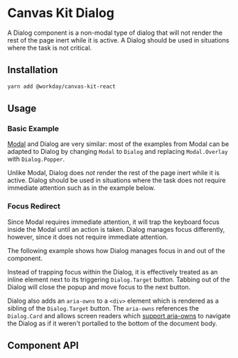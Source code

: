 
<Meta of={DialogStories} />

# Canvas Kit Dialog

A Dialog component is a non-modal type of dialog that will not render the rest of the page inert
while it is active. A Dialog should be used in situations where the task is not critical.

## Installation

```sh
yarn add @workday/canvas-kit-react
```

## Usage

### Basic Example

[Modal](/components/popups/modal/) and Dialog are very similar: most of the examples from Modal can
be adapted to Dialog by changing `Modal` to `Dialog` and replacing `Modal.Overlay` with
`Dialog.Popper`.

Unlike Modal, Dialog does _not_ render the rest of the page inert while it is active. Dialog should
be used in situations where the task does not require immediate attention such as in the example
below.

<ExampleCodeBlock code={Basic} />

### Focus Redirect

Since Modal requires immediate attention, it will trap the keyboard focus inside the Modal until an
action is taken. Dialog manages focus differently, however, since it does not require immediate
attention.

The following example shows how Dialog manages focus in and out of the component.

<ExampleCodeBlock code={Focus} />

Instead of trapping focus within the Dialog, it is effectively treated as an inline element next to
its triggering `Dialog.Target` button. Tabbing out of the Dialog will close the popup and move focus
to the next button.

Dialog also adds an `aria-owns` to a `<div>` element which is rendered as a sibling of the
`Dialog.Target` button. The `aria-owns` references the `Dialog.Card` and allows screen readers which
[support aria-owns](/components/popups/popup/#focus-redirect) to navigate the Dialog as if it
weren't portalled to the bottom of the document body.

## Component API

<SymbolDoc name="Dialog" fileName="/react/" />
